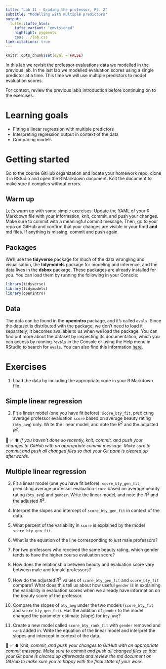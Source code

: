 ```yaml
---
title: "Lab 11 - Grading the professor, Pt. 2"
subtitle: "Modelling with multiple predictors"
output: 
  tufte::tufte_html:
    tufte_variant: "envisioned"
    highlight: pygments
    css: ../lab.css
link-citations: true
---
```


```r
knitr::opts_chunk$set(eval = FALSE)
```

In this lab we revisit the professor evaluations data we modelled in the previous lab.
In the last lab we modelled evaluation scores using a single predictor at a time.
This time we will use multiple predictors to model evaluation scores.

For context, review the previous lab's introduction before continuing on to the exercises.

# Learning goals

-   Fitting a linear regression with multiple predictors
-   Interpreting regression output in context of the data
-   Comparing models

# Getting started

Go to the course GitHub organization and locate your homework repo, clone it in RStudio and open the R Markdown document.
Knit the document to make sure it compiles without errors.

## Warm up

Let's warm up with some simple exercises.
Update the YAML of your R Markdown file with your information, knit, commit, and push your changes.
Make sure to commit with a meaningful commit message.
Then, go to your repo on GitHub and confirm that your changes are visible in your Rmd **and** md files.
If anything is missing, commit and push again.

## Packages

We'll use the **tidyverse** package for much of the data wrangling and visualisation, the **tidymodels** package for modeling and inference, and the data lives in the **dsbox** package.
These packages are already installed for you.
You can load them by running the following in your Console:

```r
library(tidyverse) 
library(tidymodels)
library(openintro)
```

## Data

The data can be found in the **openintro** package, and it's called `evals`.
Since the dataset is distributed with the package, we don't need to load it separately; it becomes available to us when we load the package.
You can find out more about the dataset by inspecting its documentation, which you can access by running `?evals` in the Console or using the Help menu in RStudio to search for `evals`.
You can also find this information [here](https://www.openintro.org/data/index.php?data=evals).

# Exercises

1.  Load the data by including the appropriate code in your R Markdown file.

## Simple linear regression

2.  Fit a linear model (one you have fit before): `score_bty_fit`, predicting average professor evaluation `score` based on average beauty rating (`bty_avg`) only. Write the linear model, and note the $R^2$ and the adjusted $R^2$.

🧶 ✅ ⬆️ *If you haven't done so recently, knit, commit, and push your changes to GitHub with an appropriate commit message. Make sure to commit and push all changed files so that your Git pane is cleared up afterwards.*

## Multiple linear regression

3.  Fit a linear model (one you have fit before): `score_bty_gen_fit`, predicting average professor evaluation `score` based on average beauty rating (`bty_avg`) and `gender`.
    Write the linear model, and note the $R^2$ and the adjusted $R^2$.

4.  Interpret the slopes and intercept of `score_bty_gen_fit` in context of the data.

5.  What percent of the variability in `score` is explained by the model `score_bty_gen_fit`.

6.  What is the equation of the line corresponding to *just* male professors?

7.  For two professors who received the same beauty rating, which gender tends to have the higher course evaluation score?

8.  How does the relationship between beauty and evaluation score vary between male and female professors?

9.  How do the adjusted $R^2$ values of `score_bty_gen_fit` and `score_bty_fit` compare?
    What does this tell us about how useful `gender` is in explaining the variability in evaluation scores when we already have information on the beauty score of the professor.

10. Compare the slopes of `bty_avg` under the two models (`score_bty_fit` and `score_bty_gen_fit`).
    Has the addition of `gender` to the model changed the parameter estimate (slope) for `bty_avg`?

11. Create a new model called `score_bty_rank_fit` with `gender` removed and `rank` added in.
    Write the equation of the linear model and interpret the slopes and intercept in context of the data.

🧶 ✅ ⬆️ Knit, *commit, and push your changes to GitHub with an appropriate commit message. Make sure to commit and push all changed files so that your Git pane is cleared up afterwards and review the md document on GitHub to make sure you're happy with the final state of your work.*
